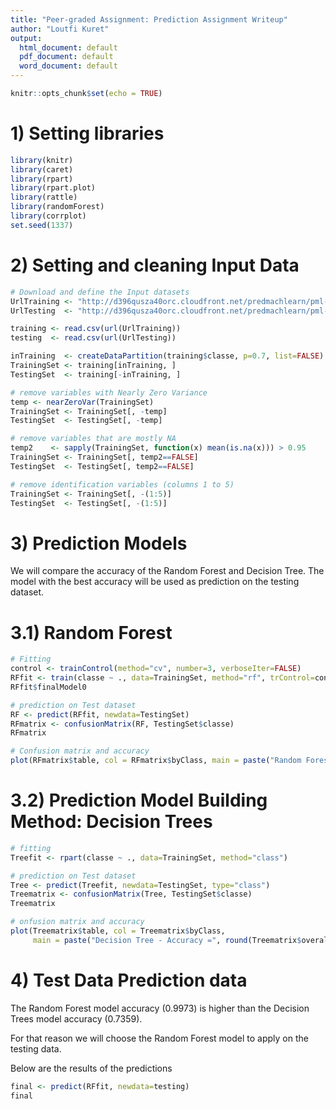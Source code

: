 ---
title: "Peer-graded Assignment: Prediction Assignment Writeup"
author: "Loutfi Kuret"
output:
  html_document: default
  pdf_document: default
  word_document: default
---

```{r setup, include=FALSE}
knitr::opts_chunk$set(echo = TRUE)
```

# 1) Setting libraries

```{r, results='hide'}
library(knitr)
library(caret)
library(rpart)
library(rpart.plot)
library(rattle)
library(randomForest)
library(corrplot)
set.seed(1337)
```


# 2) Setting and cleaning Input Data 

```{r}
# Download and define the Input datasets 
UrlTraining <- "http://d396qusza40orc.cloudfront.net/predmachlearn/pml-training.csv"
UrlTesting  <- "http://d396qusza40orc.cloudfront.net/predmachlearn/pml-testing.csv"

training <- read.csv(url(UrlTraining))
testing  <- read.csv(url(UrlTesting))

inTraining  <- createDataPartition(training$classe, p=0.7, list=FALSE)
TrainingSet <- training[inTraining, ]
TestingSet  <- training[-inTraining, ]

# remove variables with Nearly Zero Variance
temp <- nearZeroVar(TrainingSet)
TrainingSet <- TrainingSet[, -temp]
TestingSet  <- TestingSet[, -temp]

# remove variables that are mostly NA
temp2    <- sapply(TrainingSet, function(x) mean(is.na(x))) > 0.95
TrainingSet <- TrainingSet[, temp2==FALSE]
TestingSet  <- TestingSet[, temp2==FALSE]

# remove identification variables (columns 1 to 5)
TrainingSet <- TrainingSet[, -(1:5)]
TestingSet  <- TestingSet[, -(1:5)]
```

# 3) Prediction Models

We will compare the accuracy of the Random Forest and Decision Tree.
The model with the best accuracy will be used as prediction on the testing dataset.

# 3.1) Random Forest

```{r}
# Fitting
control <- trainControl(method="cv", number=3, verboseIter=FALSE)
RFfit <- train(classe ~ ., data=TrainingSet, method="rf", trControl=control)
RFfit$finalModel0

# prediction on Test dataset
RF <- predict(RFfit, newdata=TestingSet)
RFmatrix <- confusionMatrix(RF, TestingSet$classe)
RFmatrix

# Confusion matrix and accuracy
plot(RFmatrix$table, col = RFmatrix$byClass, main = paste("Random Forest - Accuracy =", round(RFmatrix$overall['Accuracy'], 4)))
```


# 3.2) Prediction Model Building Method: Decision Trees

```{r}
# fitting
Treefit <- rpart(classe ~ ., data=TrainingSet, method="class")

# prediction on Test dataset
Tree <- predict(Treefit, newdata=TestingSet, type="class")
Treematrix <- confusionMatrix(Tree, TestingSet$classe)
Treematrix

# onfusion matrix and accuracy
plot(Treematrix$table, col = Treematrix$byClass, 
     main = paste("Decision Tree - Accuracy =", round(Treematrix$overall['Accuracy'], 4)))
```


# 4) Test Data Prediction data

The Random Forest model accuracy (0.9973) is higher than the Decision Trees model accuracy (0.7359).

For that reason we will choose the Random Forest model to apply on the testing data.

Below are the results of the predictions

```{r}
final <- predict(RFfit, newdata=testing)
final
```


